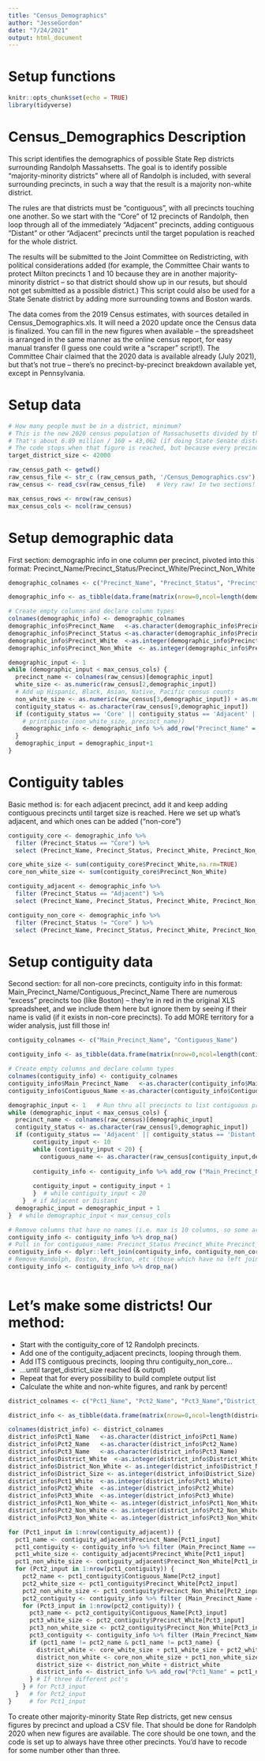 ```yaml
---
title: "Census_Demographics"
author: "JesseGordon"
date: "7/24/2021"
output: html_document
---
```


# Setup functions

```r
knitr::opts_chunk$set(echo = TRUE)
library(tidyverse)
```

# Census_Demographics Description

This script identifies the demographics of possible State Rep districts surrounding Randolph Massahsetts. The goal is to identify possible "majority-minority districts" where all of Randolph is included, with several surrounding precincts, in such a way that the result is a majority non-white district. 

The rules are that districts must be "contiguous", with all precincts touching one another. So we start with the "Core" of 12 precincts of Randolph, then loop through all of the immediately "Adjacent" precincts, adding contiguous "Distant" or other "Adjacent" precincts until the target population is reached for the whole district. 

The results will be submitted to the Joint Committee on Redistricting, with political considerations added (for example, the Committee Chair wants to protect Milton precincts 1 and 10 because they are in another majority-minority district -- so that district should show up in our resuts, but should not get submitted as a possible district.) This script could also be used for a State Senate district by adding more surrounding towns and Boston wards. 

The data comes from the 2019 Census estimates, with sources detailed in Census_Demographics.xls. It will need a 2020 update once the Census data is finalized. You can fill in the new figures when available -- the spreadsheet is arranged in the same manner as the online census report, for easy manual transfer (I guess one could write a "scraper" script!). The Committee Chair claimed that the 2020 data is available already (July 2021), but that's not true -- there's no precinct-by-precinct breakdown available yet, except in Pennsylvania. 

# Setup data

```r

# How many people must be in a district, minimum? 
# This is the new 2020 census population of Massachusetts divided by the number of State Rep districts.
# That's about 6.89 million / 160 = 43,062 (if doing State Senate districts, divide by 40 instead of 160!)  
# The code stops when that figure is reached, but because every precinct is 3,000 to 4,000 people, the total could go to the minimum plus one precinct. So start a little low!
target_district_size <- 42000

raw_census_path <- getwd() 
raw_census_file <- str_c (raw_census_path, '/Census_Demographics.csv')
raw_census <- read_csv(raw_census_file)   # Very raw! In two sections!

max_census_rows <- nrow(raw_census)
max_census_cols <- ncol(raw_census)


```

# Setup demographic data

First section: demographic info in one column per precinct, pivoted into this format: 
Precinct_Name/Precinct_Status/Precinct_White/Precinct_Non_White

```r

demographic_colnames <- c("Precinct_Name", "Precinct_Status", "Precinct_White", "Precinct_Non_White")

demographic_info <- as_tibble(data.frame(matrix(nrow=0,ncol=length(demographic_colnames)))) 

# Create empty columns and declare column types
colnames(demographic_info) <- demographic_colnames
demographic_info$Precinct_Name   <-as.character(demographic_info$Precinct_Name)
demographic_info$Precinct_Status <-as.character(demographic_info$Precinct_Status)
demographic_info$Precinct_White  <-as.integer(demographic_info$Precinct_White)
demographic_info$Precinct_Non_White  <- as.integer(demographic_info$Precinct_Non_White)

demographic_input <- 1
while (demographic_input < max_census_cols) {
  precinct_name <- colnames(raw_census)[demographic_input]
  white_size <- as.numeric(raw_census[2,demographic_input])
  # Add up Hispanic, Black, Asian, Native, Pacific census counts 
  non_white_size <- as.numeric(raw_census[3,demographic_input]) + as.numeric(raw_census[4,demographic_input]) + as.numeric(raw_census[5,demographic_input]) + as.numeric(raw_census[6,demographic_input]) + as.numeric(raw_census[7,demographic_input]) 
  contiguity_status <- as.character(raw_census[9,demographic_input])
  if (contiguity_status == 'Core' || contiguity_status == 'Adjacent' || contiguity_status == 'Distant') {
    # print(paste (non_white_size, precinct_name))
    demographic_info <- demographic_info %>% add_row("Precinct_Name" = precinct_name, "Precinct_Status" = contiguity_status, "Precinct_White" = white_size, "Precinct_Non_White" = non_white_size)
  }
  demographic_input = demographic_input+1
}

```

# Contiguity tables

Basic method is: for each adjacent precinct, add it and keep adding contiguous precincts until target size is reached. Here we set up what's adjacent, and which ones can be added ("non-core")

```r
 
contiguity_core <- demographic_info %>% 
  filter (Precinct_Status == "Core") %>%
  select (Precinct_Name, Precinct_Status, Precinct_White, Precinct_Non_White)

core_white_size <- sum(contiguity_core$Precinct_White,na.rm=TRUE)
core_non_white_size <- sum(contiguity_core$Precinct_Non_White)

contiguity_adjacent <- demographic_info %>% 
  filter (Precinct_Status == "Adjacent") %>%
  select (Precinct_Name, Precinct_Status, Precinct_White, Precinct_Non_White)

contiguity_non_core <- demographic_info %>% 
  filter (Precinct_Status != "Core" ) %>%
  select (Precinct_Name, Precinct_Status, Precinct_White, Precinct_Non_White)

```

# Setup contiguity data

Second section: for all non-core precincts, contiguity info in this format: 
Main_Precinct_Name/Contiguous_Precinct_Name
There are numerous "excess" precincts too (like Boston) -- they're in red in the original XLS spreadsheet, and we include them here but ignore them by seeing if their name is valid (if it exists in non-core precincts). To add MORE territory for a wider analysis, just fill those in!

```r
contiguity_colnames <- c("Main_Precinct_Name", "Contiguous_Name")

contiguity_info <- as_tibble(data.frame(matrix(nrow=0,ncol=length(contiguity_colnames)))) 

# Create empty columns and declare column types
colnames(contiguity_info) <- contiguity_colnames
contiguity_info$Main_Precinct_Name   <-as.character(contiguity_info$Main_Precinct_Name)
contiguity_info$Contiguous_Name <-as.character(contiguity_info$Contiguous_Name)

demographic_input <- 1   # Run thru all precincts to list contiguous precincts
while (demographic_input < max_census_cols) { 
  precinct_name <- colnames(raw_census)[demographic_input]
  contiguity_status <- as.character(raw_census[9,demographic_input])
  if (contiguity_status == 'Adjacent' || contiguity_status == 'Distant') {
       contiguity_input <- 10
       while (contiguity_input < 20) {
         contiguous_name <- as.character(raw_census[contiguity_input,demographic_input])
         
       contiguity_info <- contiguity_info %>% add_row ("Main_Precinct_Name" = precinct_name, "Contiguous_Name" = contiguous_name)
       
       contiguity_input = contiguity_input + 1
       }  # while contiguity_input < 20
    }  # if Adjacent or Distant
  demographic_input = demographic_input + 1
}  # while demographic_input < max_census_cols

# Remove columns that have no names (i.e. max is 10 columns, so some are blank)
contiguity_info <- contiguity_info %>% drop_na() 
# Pull in for contiguous_name: Precinct_Status Precinct_White Precinct_Non_White 
contiguity_info <- dplyr::left_join(contiguity_info, contiguity_non_core, by=c("Contiguous_Name" = "Precinct_Name"))
# Remove Randolph, Boston, Brockton, etc (those which have no left join) 
contiguity_info <- contiguity_info %>% drop_na() 
 
```

# Let's make some districts! Our method:
- Start with the contiguity_core of 12 Randolph precincts. 
- Add one of the contiguity_adjacent precincts, looping through them. 
- Add ITS contiguous precincts, looping thru contiguity_non_core...
- ...until target_district_size reached (& output)
- Repeat that for every possibility to build complete output list
- Calculate the white and non-white figures, and rank by percent!

```r

district_colnames <- c("Pct1_Name", "Pct2_Name", "Pct3_Name","District_White", "District_Non_White", "District_Size", "Pct1_White", "Pct2_White", "Pct3_White", "Pct1_Non_White", "Pct2_Non_White", "Pct3_Non_White" )

district_info <- as_tibble(data.frame(matrix(nrow=0,ncol=length(district_colnames)))) 

colnames(district_info) <- district_colnames
district_info$Pct1_Name   <-as.character(district_info$Pct1_Name)
district_info$Pct2_Name   <-as.character(district_info$Pct2_Name)
district_info$Pct3_Name   <-as.character(district_info$Pct3_Name)
district_info$District_White  <-as.integer(district_info$District_White)
district_info$District_Non_White <- as.integer(district_info$District_Non_White)
district_info$District_Size <- as.integer(district_info$District_Size)
district_info$Pct1_White  <-as.integer(district_info$Pct1_White)
district_info$Pct2_White  <-as.integer(district_info$Pct2_White)
district_info$Pct3_White  <-as.integer(district_info$Pct3_White)
district_info$Pct1_Non_White <- as.integer(district_info$Pct1_Non_White)
district_info$Pct2_Non_White <- as.integer(district_info$Pct2_Non_White)
district_info$Pct3_Non_White <- as.integer(district_info$Pct3_Non_White)

for (Pct1_input in 1:nrow(contiguity_adjacent)) {  
  pct1_name <- contiguity_adjacent$Precinct_Name[Pct1_input]
  pct1_contiguity <- contiguity_info %>% filter (Main_Precinct_Name == pct1_name) 
  pct1_white_size <- contiguity_adjacent$Precinct_White[Pct1_input]
  pct1_non_white_size <- contiguity_adjacent$Precinct_Non_White[Pct1_input]
  for (Pct2_input in 1:nrow(pct1_contiguity)) {  
    pct2_name <- pct1_contiguity$Contiguous_Name[Pct2_input]
    pct2_white_size <- pct1_contiguity$Precinct_White[Pct2_input]
    pct2_non_white_size <- pct1_contiguity$Precinct_Non_White[Pct2_input]
    pct2_contiguity <- contiguity_info %>% filter (Main_Precinct_Name == pct2_name) 
    for (Pct3_input in 1:nrow(pct2_contiguity)) {  
      pct3_name <- pct2_contiguity$Contiguous_Name[Pct3_input]
      pct3_white_size <- pct2_contiguity$Precinct_White[Pct3_input]
      pct3_non_white_size <- pct2_contiguity$Precinct_Non_White[Pct3_input]
      pct3_contiguity <- contiguity_info %>% filter (Main_Precinct_Name == pct3_name) 
      if (pct1_name != pct2_name & pct1_name != pct3_name) {
        district_white <- core_white_size + pct1_white_size + pct2_white_size + pct3_white_size
        district_non_white <- core_non_white_size + pct1_non_white_size + pct2_non_white_size + pct3_non_white_size
        district_size <- district_non_white + district_white
        district_info <- district_info %>% add_row("Pct1_Name" = pct1_name, "Pct2_Name" = pct2_name, "Pct3_Name" = pct3_name, "District_White" = district_white, "District_Non_White" = district_non_white, "District_Size" = district_size, "Pct1_Non_White" = pct1_non_white_size, "Pct2_Non_White" = pct2_non_white_size, "Pct3_Non_White" = pct3_non_white_size, "Pct1_White" = pct1_white_size, "Pct2_White" = pct2_white_size, "Pct3_White" = pct3_white_size)
      } # If three different pct's
    } # for Pct3_input
  }   # for Pct2_input
}     # for Pct1_input
```

To create other majority-minority State Rep districts, get new census figures by precinct and upload a CSV file. That should be done for Randolph 2020 when new figures are available. 
The core should be one town, and the code is set up to always have three other precincts. You'd have to recode for some number other than three. 